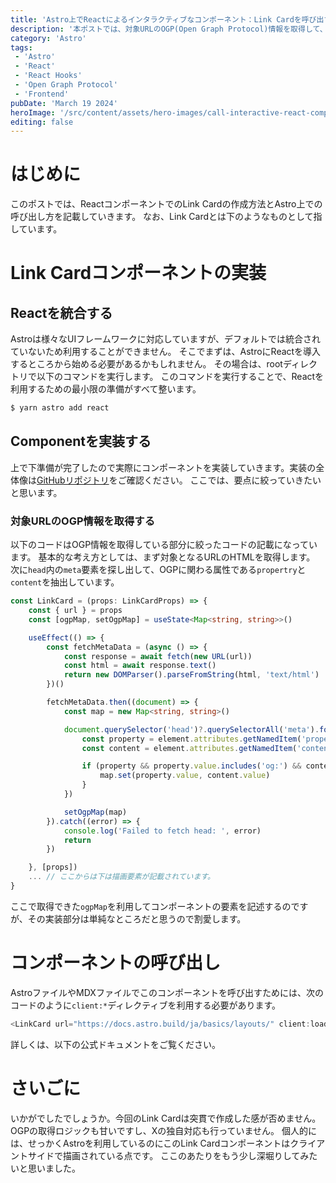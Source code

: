 ```yaml
---
title: 'Astro上でReactによるインタラクティブなコンポーネント：Link Cardを呼び出す'
description: '本ポストでは、対象URLのOGP(Open Graph Protocol)情報を取得して、その情報からCardコンポーネントを作成する方法を記載します。また、このコンポーネントはReactのHooksを使用していますが、このようなインタラクティブなコンポーネントをAstroで呼び出す方法も合わせてご紹介します。'
category: 'Astro'
tags:
 - 'Astro'
 - 'React'
 - 'React Hooks'
 - 'Open Graph Protocol'
 - 'Frontend'
pubDate: 'March 19 2024'
heroImage: '/src/content/assets/hero-images/call-interactive-react-component-on-astro.png'
editing: false
---
```



# はじめに
このポストでは、ReactコンポーネントでのLink Cardの作成方法とAstro上での呼び出し方を記載していきます。
なお、Link Cardとは下のようなものとして指しています。

<LinkCard url="https://mountain-forest-blog.pages.dev/" client:load />

# Link Cardコンポーネントの実装
## Reactを統合する
Astroは様々なUIフレームワークに対応していますが、デフォルトでは統合されていないため利用することができません。
そこでまずは、AstroにReactを導入するところから始める必要があるかもしれません。
その場合は、rootディレクトリで以下のコマンドを実行します。
このコマンドを実行することで、Reactを利用するための最小限の準備がすべて整います。

```bash
$ yarn astro add react
```

## Componentを実装する
上で下準備が完了したので実際にコンポーネントを実装していきます。実装の全体像は[GitHubリポジトリ](https://github.com/9yamamo9/mountain-blog-astro/blob/main/src/components/LinkCard.tsx)をご確認ください。
ここでは、要点に絞っていきたいと思います。

### 対象URLのOGP情報を取得する
以下のコードはOGP情報を取得している部分に絞ったコードの記載になっています。
基本的な考え方としては、まず対象となるURLのHTMLを取得します。
次に`head`内の`meta`要素を探し出して、OGPに関わる属性である`propertry`と`content`を抽出しています。

```typescript
const LinkCard = (props: LinkCardProps) => {
	const { url } = props
	const [ogpMap, setOgpMap] = useState<Map<string, string>>()

	useEffect(() => {
		const fetchMetaData = (async () => {
			const response = await fetch(new URL(url))
			const html = await response.text()
			return new DOMParser().parseFromString(html, 'text/html')
		})()

		fetchMetaData.then((document) => {
			const map = new Map<string, string>()

			document.querySelector('head')?.querySelectorAll('meta').forEach((element) => {
				const property = element.attributes.getNamedItem('property')
				const content = element.attributes.getNamedItem('content')

				if (property && property.value.includes('og:') && content) {
					map.set(property.value, content.value)
				}
			})

			setOgpMap(map)
		}).catch((error) => {
			console.log('Failed to fetch head: ', error)
			return
		})

	}, [props])
	... // ここからは下は描画要素が記載されています。
}
```

ここで取得できた`ogpMap`を利用してコンポーネントの要素を記述するのですが、その実装部分は単純なところだと思うので割愛します。

# コンポーネントの呼び出し
AstroファイルやMDXファイルでこのコンポーネントを呼び出すためには、次のコードのように`client:*`ディレクティブを利用する必要があります。

```typescript
<LinkCard url="https://docs.astro.build/ja/basics/layouts/" client:load />
```

詳しくは、以下の公式ドキュメントをご覧ください。

<LinkCard url="https://docs.astro.build/ja/guides/framework-components/#%E3%82%A4%E3%83%B3%E3%82%BF%E3%83%A9%E3%82%AF%E3%83%86%E3%82%A3%E3%83%96%E3%81%AA%E3%82%B3%E3%83%B3%E3%83%9D%E3%83%BC%E3%83%8D%E3%83%B3%E3%83%88" client:load />

# さいごに
いかがでしたでしょうか。今回のLink Cardは突貫で作成した感が否めません。OGPの取得ロジックも甘いですし、Xの独自対応も行っていません。
個人的には、せっかくAstroを利用しているのにこのLink Cardコンポーネントはクライアントサイドで描画されている点です。
ここのあたりをもう少し深堀りしてみたいと思いました。
